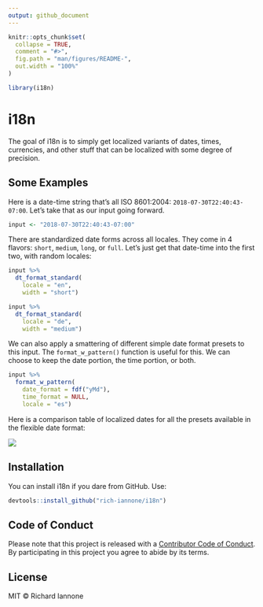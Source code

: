 ```yaml
---
output: github_document
---
```


<!-- README.md is generated from README.Rmd. Please edit that file -->

```r
knitr::opts_chunk$set(
  collapse = TRUE,
  comment = "#>",
  fig.path = "man/figures/README-",
  out.width = "100%"
)
```

```r
library(i18n)
```


# i18n

The goal of i18n is to simply get localized variants of dates, times, currencies, and other stuff that can be localized with some degree of precision.

## Some Examples

Here is a date-time string that's all ISO 8601:2004: `2018-07-30T22:40:43-07:00`. Let's take that as our input going forward.

```r
input <- "2018-07-30T22:40:43-07:00"
```

There are standardized date forms across all locales. They come in 4 flavors: `short`, `medium`, `long`, or `full`. Let's just get that date-time into the first two, with random locales:

```r
input %>%
  dt_format_standard(
    locale = "en",
    width = "short")
```

```r
input %>%
  dt_format_standard(
    locale = "de",
    width = "medium")
```

We can also apply a smattering of different simple date format presets to this input. The `format_w_pattern()` function is useful for this. We can choose to keep the date portion, the time portion, or both.

```r
input %>%
  format_w_pattern(
    date_format = fdf("yMd"),
    time_format = NULL,
    locale = "es")
```

Here is a comparison table of localized dates for all the presets available in the flexible date format:

<img src="man/figures/i18n_tbl.png">

## Installation

You can install i18n if you dare from GitHub. Use:

``` r
devtools::install_github("rich-iannone/i18n")
```

## Code of Conduct

Please note that this project is released with a [Contributor Code of Conduct](CODE_OF_CONDUCT.md). By participating in this project you agree to abide by its terms.

## License

MIT &copy; Richard Iannone
